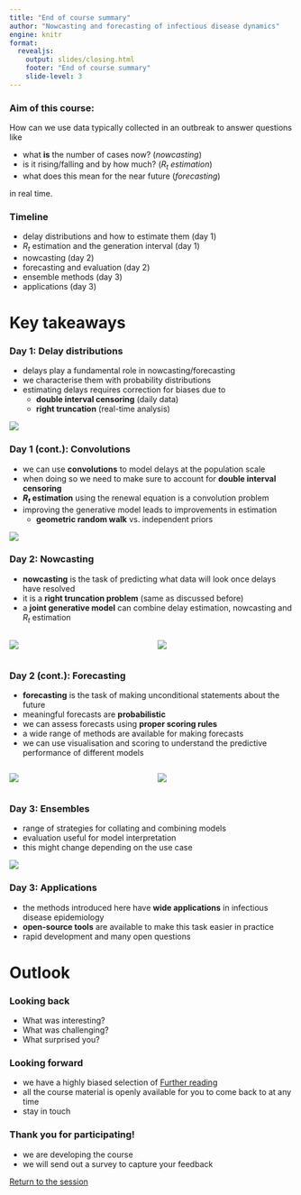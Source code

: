 ```yaml
---
title: "End of course summary"
author: "Nowcasting and forecasting of infectious disease dynamics"
engine: knitr
format:
  revealjs:
    output: slides/closing.html
    footer: "End of course summary"
    slide-level: 3
---
```


### Aim of this course:

How can we use data typically collected in an outbreak to answer questions like

::: {.incremental}
- what **is** the number of cases now? (*nowcasting*)
- is it rising/falling and by how much? (*$R_t$ estimation*)
- what does this mean for the near future (*forecasting*)
:::

in real time.

### Timeline 

- delay distributions and how to estimate them (day 1)
- $R_t$ estimation and the generation interval (day 1)
- nowcasting (day 2)
- forecasting and evaluation (day 2)
- ensemble methods (day 3)
- applications (day 3)

# Key takeaways

### Day 1: Delay distributions {.smaller}

- delays play a fundamental role in nowcasting/forecasting
- we characterise them with probability distributions
- estimating delays requires correction for biases due to
  - **double interval censoring** (daily data)
  - **right truncation** (real-time analysis)
  
![](figures/truncation_final.png)

### Day 1 (cont.): Convolutions {.smaller}

- we can use **convolutions** to model delays at the population scale
- when doing so we need to make sure to account for **double interval censoring**
- **$R_t$ estimation** using the renewal equation is a convolution problem
- improving the generative model leads to improvements in estimation
   - **geometric random walk** vs. independent priors

![](figures/r_convolution_sketch.png)

### Day 2: Nowcasting {.smaller}

- **nowcasting** is the task of predicting what data will look once delays have resolved
- it is a **right truncation problem** (same as discussed before)
- a **joint generative model** can combine delay estimation, nowcasting and $R_t$ estimation

:::: {.columns}

::: {.column width="50%"}

![](figures/germany_historical.png)
:::

::: {.column width="50%"}

![](figures/complete_reporting_triangle.png)
:::

::::

### Day 2 (cont.): Forecasting {.smaller}

- **forecasting** is the task of making unconditional statements about the future
- meaningful forecasts are **probabilistic**
- we can assess forecasts using **proper scoring rules**
- a wide range of methods are available for making forecasts
- we can use visualisation and scoring to understand the predictive performance of different models

:::: {.columns}

::: {.column width="50%"}

![](figures/forecast-vis.png)

:::
::: {.column width="50%"}

![](figures/crps-log.png)

:::
::::

### Day 3: Ensembles {.smaller}

- range of strategies for collating and combining models
- evaluation useful for model interpretation
- this might change depending on the use case

![](figures/ensembles-log.png)

### Day 3: Applications {.smaller}
- the methods introduced here have **wide applications** in infectious disease epidemiology
- **open-source tools** are available to make this task easier in practice
- rapid development and many open questions

# Outlook

### Looking back

- What was interesting?
- What was challenging?
- What surprised you?

### Looking forward

- we have a highly biased selection of [Further reading](../reference/further_reading)
- all the course material is openly available for you to come back to at any time
- stay in touch

### Thank you for participating!

- we are developing the course
- we will send out a survey to capture your feedback

[Return to the session](../end-of-course-summary-and-discussion)

